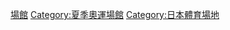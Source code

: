 [[Category:2020年夏季奧林匹克運動會|場館]]
[[Category:夏季奧運場館|Category:夏季奧運場館]]
[[Category:日本體育場地|Category:日本體育場地]]